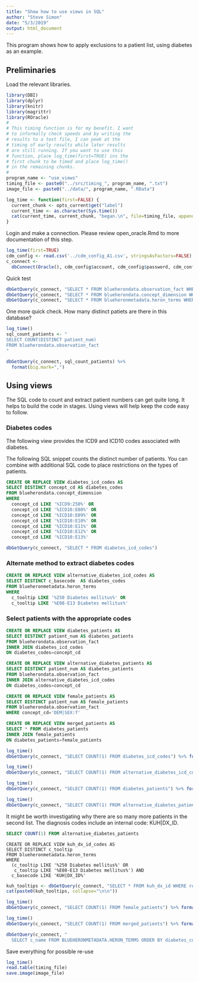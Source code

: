 ```yaml
---
title: "Show how to use views in SQL"
author: "Steve Simon"
date: "5/3/2019"
output: html_document
---
```


This program shows how to apply exclusions to a patient list, using diabetes as an example.

## Preliminaries

Load the relevant libraries. 

```r
library(DBI)
library(dplyr)
library(knitr)
library(magrittr)
library(ROracle)
#
# This timing function is for my benefit. I want
# to informally check speeds and by writing the
# results to a text file, I can peek at the
# timing of early results while later results
# are still running. If you want to use this
# function, place log_time(first=TRUE) ins the
# first chunk to be timed and place log_time()
# in the remaining chunks.
#
program_name <- "use_views"
timing_file <- paste0("../src/timing_", program_name, ".txt")
image_file <- paste0("../data/", program_name, ".RData")

log_time <- function(first=FALSE) {
  current_chunk <- opts_current$get("label")
  current_time <- as.character(Sys.time())
  cat(current_time, current_chunk, "began.\n", file=timing_file, append=!first)
}
```

Login and make a connection. Please review open_oracle.Rmd to more documentation of this step.

```r
log_time(first=TRUE)
cdm_config <- read.csv('../cdm_config_A1.csv', stringsAsFactors=FALSE)
c_connect <-
  dbConnect(Oracle(), cdm_config$account, cdm_config$password, cdm_config$access)
```

Quick test

```r
dbGetQuery(c_connect, "SELECT * FROM blueherondata.observation_fact WHERE ROWNUM < 5")
dbGetQuery(c_connect, "SELECT * FROM blueherondata.concept_dimension WHERE ROWNUM < 5")
dbGetQuery(c_connect, "SELECT * FROM blueheronmetadata.heron_terms WHERE ROWNUM < 5")
```

One more quick check. How many distinct patiets are there in this database?

```r
log_time()
sql_count_patients <- "
SELECT COUNT(DISTINCT patient_num)
FROM blueherondata.observation_fact
"

dbGetQuery(c_connect, sql_count_patients) %>%
  format(big.mark=",")
```

## Using views

The SQL code to count and extract patient numbers can get quite long. It helps to build the code in stages. Using views will help keep the code easy to follow.

### Diabetes codes

The following view provides the ICD9 and ICD10 codes associated with diabetes.

The following SQL snippet counts the distinct number of patients. You can combine with additional SQL code to place restrictions on the types of patients.

```sql
CREATE OR REPLACE VIEW diabetes_icd_codes AS
SELECT DISTINCT concept_cd AS diabetes_codes
FROM blueherondata.concept_dimension
WHERE
  concept_cd LIKE '%ICD9:250%' OR
  concept_cd LIKE '%ICD10:E08%' OR
  concept_cd LIKE '%ICD10:E09%' OR
  concept_cd LIKE '%ICD10:E10%' OR
  concept_cd LIKE '%ICD10:E11%' OR
  concept_cd LIKE '%ICD10:E12%' OR
  concept_cd LIKE '%ICD10:E13%'
```

```r
dbGetQuery(c_connect, "SELECT * FROM diabetes_icd_codes")
```

### Alternate method to extract diabetes codes

```sql
CREATE OR REPLACE VIEW alternative_diabetes_icd_codes AS
SELECT DISTINCT c_basecode  AS diabetes_codes
FROM blueheronmetadata.heron_terms
WHERE
  c_tooltip LIKE '%250 Diabetes mellitus%' OR
  c_tooltip LIKE '%E08-E13 Diabetes mellitus%'
```

### Select patients with the appropriate codes

```sql
CREATE OR REPLACE VIEW diabetes_patients AS
SELECT DISTINCT patient_num AS diabetes_patients
FROM blueherondata.observation_fact
INNER JOIN diabetes_icd_codes
ON diabetes_codes=concept_cd
```

```sql
CREATE OR REPLACE VIEW alternative_diabetes_patients AS
SELECT DISTINCT patient_num AS diabetes_patients
FROM blueherondata.observation_fact
INNER JOIN alternative_diabetes_icd_codes
ON diabetes_codes=concept_cd
```

```sql
CREATE OR REPLACE VIEW female_patients AS
SELECT DISTINCT patient_num AS female_patients
FROM blueherondata.observation_fact
WHERE concept_cd='DEM|SEX:f'
```

```sql
CREATE OR REPLACE VIEW merged_patients AS
SELECT * FROM diabetes_patients
INNER JOIN female_patients
ON diabetes_patients=female_patients
```

```r
log_time()
dbGetQuery(c_connect, "SELECT COUNT(1) FROM diabetes_icd_codes") %>% format(big.mark=",")
```

```r
log_time()
dbGetQuery(c_connect, "SELECT COUNT(1) FROM alternative_diabetes_icd_codes") %>% format(big.mark=",")
```

```r
log_time()
dbGetQuery(c_connect, "SELECT COUNT(1) FROM diabetes_patients") %>% format(big.mark=",")
```

```r
log_time()
dbGetQuery(c_connect, "SELECT COUNT(1) FROM alternative_diabetes_patients") %>% format(big.mark=",")
```

It might be worth investigating why there are so many more patients in the second list. The diagnosis codes include an internal code: KUH|DX_ID.

```sql
SELECT COUNT(1) FROM alternative_diabetes_patients
```

```{}
CREATE OR REPLACE VIEW kuh_dx_id_codes AS
SELECT DISTINCT c_tooltip
FROM blueheronmetadata.heron_terms
WHERE
  (c_tooltip LIKE '%250 Diabetes mellitus%' OR
   c_tooltip LIKE '%E08-E13 Diabetes mellitus%') AND
  c_basecode LIKE 'KUH|DX_ID%'
```

```r
kuh_tooltips <- dbGetQuery(c_connect, "SELECT * FROM kuh_dx_id WHERE rownum < 50")
cat(paste0(kuh_tooltips, collapse="\n\n"))
```


```r
log_time()
dbGetQuery(c_connect, "SELECT COUNT(1) FROM female_patients") %>% format(big.mark=",")
```

```r
log_time()
dbGetQuery(c_connect, "SELECT COUNT(1) FROM merged_patients") %>% format(big.mark=",")
```

```r
dbGetQuery(c_connect, "
  SELECT c_name FROM BLUEHERONMETADATA.HERON_TERMS ORDER BY diabetes_codes")
```

Save everything for possible re-use

```r
log_time()
read.table(timing_file) 
save.image(image_file)
```
